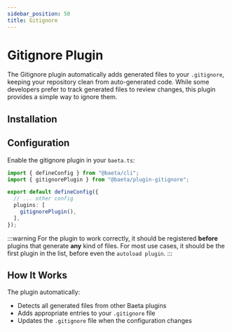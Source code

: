 ```yaml
---
sidebar_position: 50
title: Gitignore
---
```


# Gitignore Plugin

The Gitignore plugin automatically adds generated files to your `.gitignore`, keeping your repository clean from auto-generated code. While some developers prefer to track generated files to review changes, this plugin provides a simple way to ignore them.

## Installation


<PackageManagerAdd package="@baeta/plugin-gitignore" dev={true} />

## Configuration

Enable the gitignore plugin in your `baeta.ts`:

```typescript
import { defineConfig } from "@baeta/cli";
import { gitignorePlugin } from "@baeta/plugin-gitignore";

export default defineConfig({
  // ... other config  
  plugins: [
    gitignorePlugin(),
  ],
});
```

:::warning
For the plugin to work correctly, it should be registered **before** plugins that generate **any** kind of files.
For most use cases, it should be the first plugin in the list, before even the `autoload plugin`.
:::

## How It Works

The plugin automatically:
- Detects all generated files from other Baeta plugins
- Adds appropriate entries to your `.gitignore` file
- Updates the `.gitignore` file when the configuration changes